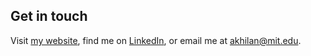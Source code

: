 ## Get in touch

Visit [my website](https://akhilanb.github.io), find me on [LinkedIn](https://www.linkedin.com/in/akhilan-boopathy-2403b5137/), or email me at [akhilan@mit.edu](mailto:akhilan@mit.edu).
